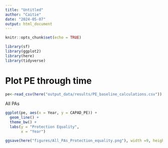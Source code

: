 ```yaml
---
title: "Untitled"
author: "Caitie"
date: "2024-05-07"
output: html_document
---
```


```r
knitr::opts_chunk$set(echo = TRUE)
```

```r
library(sf)
library(ggplot2)
library(here)
library(tidyverse)
```


# Plot PE through time

```r
pe<-read_csv(here("output_data/results/PE_baseline_calculations.csv"))
```
All PAs
```r

ggplot(pe, aes(x = Year, y = CAPAD_PE)) +
  geom_line() +
  theme_bw() +
  labs(y = "Protection Equality",
       x = "Year")
```
```r
ggsave(here("figures/All_PAs_Protection_equality.png"), width =9, height=7)
```

